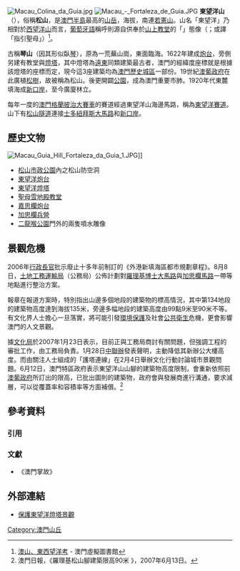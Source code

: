 [[File:Macau_Colina_da_Guia.jpg|thumb]]
[[File:Macau_-_Fortaleza_de_Guia.JPG|thumb]]
'''東望洋山'''（{{lang-pt|Colina da Guia}}），俗稱'''松山'''，是[[澳門半島|澳門半島]]最高的[[山岳|山岳]]，海拔{{convert|90|m|ft|abbr=on}}，南連[[若憲山|若憲山]]。山名「東望洋」乃相對於[[西望洋山|西望洋山]]而言，[[葡萄牙語|葡萄牙語]]稱呼則源自供奉於[[聖母雪地殿|山上教堂]]的「{{link-pt|導航聖母|Nossa Senhora da Guia}}」態像（{{lang|pt|Nossa Senhora da Guia}}；或譯「指引聖母」）<ref>[http://202.175.127.4/macaubook/book268/html/0208001.htm 澳山、東西望洋考] {{Wayback|url=http://202.175.127.4/macaubook/book268/html/0208001.htm |date=20200725225232 }} - 澳門虛擬圖書館</ref>。

古稱'''琴山'''（因其形似臥[[古琴|琴]]），原為一荒蕪山崗，東面臨海。1622年建成[[東望洋炮台|炮台]]，旁側另建有教堂與[[東望洋燈塔|燈塔]]，其中燈塔為[[遠東|遠東]]同類建築最古者，澳門的經緯度座標就是根據該燈塔的座標而定，現今這3座建築均為[[澳門歷史城區|澳門歷史城區]]一部份。19世紀[[澳葡政府|澳葡政府]]在此廣植[[松樹|松樹]]，故被稱為松山。後更開闢[[公園|公園]]，成為澳門重要市肺。1920年代東麓填海成[[新口岸|新口岸]]，至今廣廈林立。

每年一度的[[澳門格蘭披治大賽車|澳門格蘭披治大賽車]]的賽道經過東望洋山海邊馬路，稱為[[東望洋賽道|東望洋賽道]]。山下有[[松山隧道|松山隧道]]連接[[士多紐拜斯大馬路|士多紐拜斯大馬路]]和[[新口岸|新口岸]]。

== 歷史文物 ==

[[File:Macau_Guia_Hill_Fortaleza_da_Guia_1.JPG|thumb]]]]
* [[松山市政公園|松山市政公園]]內之松山防空洞
* [[東望洋炮台|東望洋炮台]]
* [[東望洋燈塔|東望洋燈塔]]
* [[聖母雪地殿教堂|聖母雪地殿教堂]]
* [[嘉思欄炮台|嘉思欄炮台]]
* [[加思欄兵營|加思欄兵營]]
* [[二龍喉公園|二龍喉公園]]門外的兩隻噴水雕像

== 景觀危機 ==
2006年[[澳門特別行政區行政長官|行政長官]]批示廢止十多年前制訂的《外港新填海區都市規劃章程》。8月8日，[[澳門土地工務運輸局|土地工務運輸局]]（公務局）公佈計劃對[[羅理基博士大馬路|羅理基博士大馬路]]與[[加思欄馬路|加思欄馬路]]一帶等地點進行整治方案。

報章在報道方案時，特別指出山邊多個地段的建築物的標高情況，其中第134地段的建築物高度達到海拔135米，旁邊多幅地段的建築高度由99點9米至90米不等。有文化界人士擔心一旦落實，將可能引發[[環境保護|環境保護]]及社會[[公共衛生|公共衛生]]危機，更會影響澳門的人文景觀。

據[[澳門特別行政區政府文化局|文化局]]於2007年1月23日表示，目前正與工務局商討有關問題，但強調工程的審批工作，由工務局負責。1月28日[[中央人民政府駐澳門特別行政區聯絡辦公室|中聯辦]]發表聲明，主動降低其新辦公大樓高度。而由關注人士組成的「護塔連線」在2月4日舉辦文化行動討論城市景觀問題。6月12日，澳門特區政府表示東望洋山山腳的建築物高度限制，會重新依照前[[澳葡政府|澳葡政府]]所訂出的限高，已批出圖則的建築物，政府會與發展商進行溝通，要求減層，可以從覆蓋率和容積率等方面補償。<ref>澳門日報，《羅理基松山腳建築限高90米
》，2007年6月13日。</ref>

== 參考資料 ==
===引用===
<div class="references-small">
<references />
</div>

===文獻===
* 《澳門掌故》

== 外部連結 ==
* [http://guialighthouse.blogspot.com/ 保護東望洋燈塔景觀] {{Wayback|url=http://guialighthouse.blogspot.com/ |date=20210324175541 }}

{{澳門文物}}
{{澳門行政區劃}}

[[Category:澳門山丘|Category:澳門山丘]]